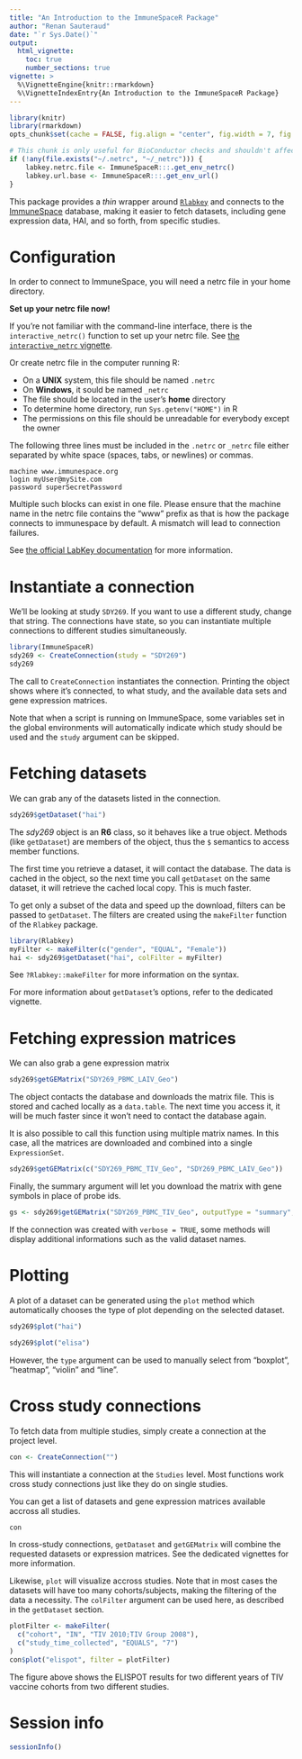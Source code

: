 ```yaml
---
title: "An Introduction to the ImmuneSpaceR Package"
author: "Renan Sauteraud"
date: "`r Sys.Date()`"
output:
  html_vignette:
    toc: true
    number_sections: true
vignette: >
  %\VignetteEngine{knitr::rmarkdown}
  %\VignetteIndexEntry{An Introduction to the ImmuneSpaceR Package}
---
```


```r
library(knitr)
library(rmarkdown)
opts_chunk$set(cache = FALSE, fig.align = "center", fig.width = 7, fig.height = 5)
```

```r
# This chunk is only useful for BioConductor checks and shouldn't affect any other setup
if (!any(file.exists("~/.netrc", "~/_netrc"))) {
    labkey.netrc.file <- ImmuneSpaceR:::.get_env_netrc()
    labkey.url.base <- ImmuneSpaceR:::.get_env_url()
}
```


This package provides a *thin* wrapper around [`Rlabkey`](https://cran.r-project.org/web/packages/Rlabkey/index.html) and connects to the [ImmuneSpace](https://www.immunespace.org) database, making it easier to fetch datasets, including gene expression data, HAI, and so forth, from specific studies. 



# Configuration

In order to connect to ImmuneSpace, you will need a netrc file in your home directory.

**Set up your netrc file now!**

If you're not familiar with the command-line interface, there is the `interactive_netrc()` function to set up your netrc file. See [the `interactive_netrc` vignette](https://rglab.github.io/ImmuneSpaceR/articles/interactiveNetrc.html).

Or create netrc file in the computer running R:

* On a **UNIX** system, this file should be named `.netrc`
* On **Windows**, it sould be named `_netrc`
* The file should be located in the user's **home** directory
* To determine home directory, run `Sys.getenv("HOME")` in R
* The permissions on this file should be unreadable for everybody except the owner

The following three lines must be included in the `.netrc` or `_netrc` file either separated by white space (spaces, tabs, or newlines) or commas.

```
machine www.immunespace.org
login myUser@mySite.com
password superSecretPassword
```

Multiple such blocks can exist in one file. Please ensure that the machine name in the netrc file contains the "www" prefix as that is how the package connects to immunespace by default. A mismatch will lead to connection failures.

See [the official LabKey documentation](https://www.labkey.org/wiki/home/Documentation/page.view?name=netrc) for more information.



# Instantiate a connection

We'll be looking at study `SDY269`. If you want to use a different study, change that string. The connections have state, so you can instantiate multiple connections to different studies simultaneously.

```r
library(ImmuneSpaceR)
sdy269 <- CreateConnection(study = "SDY269")
sdy269
```

The call to `CreateConnection` instantiates the connection. Printing the object shows where it's connected, to what study, and the available data sets and gene expression matrices.

Note that when a script is running on ImmuneSpace, some variables set in the global environments will automatically indicate which study should be used and the `study` argument can be skipped.



# Fetching datasets

We can grab any of the datasets listed in the connection.

```r
sdy269$getDataset("hai")
```

The *sdy269* object is an **R6** class, so it behaves like a true object. Methods (like `getDataset`) are members of the object, thus the `$` semantics to access member functions.

The first time you retrieve a dataset, it will contact the database. The data is cached in the object, so the next time you call `getDataset` on the same dataset, it will retrieve the cached local copy. This is much faster.

To get only a subset of the data and speed up the download, filters can be passed to `getDataset`. The filters are created using the `makeFilter` function of the `Rlabkey` package.

```r
library(Rlabkey)
myFilter <- makeFilter(c("gender", "EQUAL", "Female"))
hai <- sdy269$getDataset("hai", colFilter = myFilter)
```

See `?Rlabkey::makeFilter` for more information on the syntax.

For more information about `getDataset`'s options, refer to the dedicated vignette.



# Fetching expression matrices

We can also grab a gene expression matrix

```r
sdy269$getGEMatrix("SDY269_PBMC_LAIV_Geo")
```

The object contacts the database and downloads the matrix file. This is stored and cached locally as a `data.table`. The next time you access it, it will be much faster since it won't need to contact the database again.

It is also possible to call this function using multiple matrix names. In this case, all the matrices are downloaded and combined into a single `ExpressionSet`.

```r
sdy269$getGEMatrix(c("SDY269_PBMC_TIV_Geo", "SDY269_PBMC_LAIV_Geo"))
```

Finally, the summary argument will let you download the matrix with gene symbols in place of probe ids.

```r
gs <- sdy269$getGEMatrix("SDY269_PBMC_TIV_Geo", outputType = "summary", annotation = "latest")
```

If the connection was created with `verbose = TRUE`, some methods will display additional informations such as the valid dataset names.



# Plotting

A plot of a dataset can be generated using the `plot` method which automatically chooses the type of plot depending on the selected dataset.

```r
sdy269$plot("hai")

sdy269$plot("elisa")
```

However, the `type` argument can be used to manually select from "boxplot", "heatmap", "violin" and "line".



# Cross study connections

To fetch data from multiple studies, simply create a connection at the project level.

```r
con <- CreateConnection("")
```

This will instantiate a connection at the `Studies` level. Most functions work cross study connections just like they do on single studies.

You can get a list of datasets and gene expression matrices available accross all studies.

```r
con
```

In cross-study connections, `getDataset` and `getGEMatrix` will combine the requested datasets or expression matrices. See the dedicated vignettes for more information.

Likewise, `plot` will visualize accross studies. Note that in most cases the datasets will have too many cohorts/subjects, making the filtering of the data a necessity. The `colFilter` argument can be used here, as described in the `getDataset` section.

```r
plotFilter <- makeFilter(
  c("cohort", "IN", "TIV 2010;TIV Group 2008"),
  c("study_time_collected", "EQUALS", "7")
)
con$plot("elispot", filter = plotFilter)
```

The figure above shows the ELISPOT results for two different years of TIV vaccine cohorts from two different studies.



# Session info

```r
sessionInfo()
```
